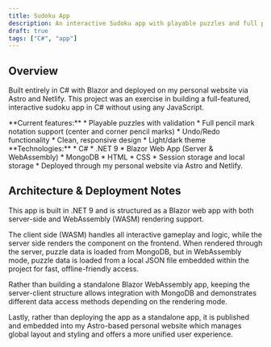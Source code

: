 ```yaml
---
title: Sudoku App
description: An interactive Sudoku app with playable puzzles and full pencil mark support.
draft: true
tags: ["C#", "app"]
---
```


<Sudoku />


## Overview


Built entirely in C# with Blazor and deployed on my personal website via Astro and Netlify.
This project was an exercise in building a full-featured, interactive sudoku app in C# without using any JavaScript.

<div>
    **Current features:**
    * Playable puzzles with validation
    * Full pencil mark notation support (center and corner pencil marks)
    * Undo/Redo functionality
    * Clean, responsive design
    * Light/dark theme
</div>

<div>
    **Technologies:**
    * C#
    * .NET 9
    * Blazor Web App (Server & WebAssembly)
    * MongoDB
    * HTML
    * CSS
    * Session storage and local storage
    * Deployed through my personal website via Astro and Netlify.
</div>

## Architecture & Deployment Notes

This app is built in .NET 9 and is structured as a Blazor web app with both server-side and WebAssembly (WASM) rendering support.

The client side (WASM) handles all interactive gameplay and logic, while the server side renders the component on the frontend. When rendered through the server, puzzle data is loaded from MongoDB, but in WebAssembly mode, puzzle data is loaded from a local JSON file embedded within the project for fast, offline-friendly access.

Rather than building a standalone Blazor WebAssembly app, keeping the server-client structure allows integration with MongoDB and demonstrates different data access methods depending on the rendering mode.

Lastly, rather than deploying the app as a standalone app, it is published and embedded into my Astro-based personal website which manages global layout and styling and offers a more unified user experience.